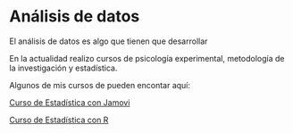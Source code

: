 # Análisis de datos

El análisis de datos es algo que tienen que desarrollar

En la actualidad realizo cursos de psicología experimental, metodología de la investigación y estadística.

Algunos de mis cursos de pueden encontar aquí:

<a href="https://joseluisulloafulgeri.github.io/estadistica101/" target="_blank">Curso de Estadística con Jamovi</a>

<a href="https://doctoradoenpsicologiautal.github.io/estadistica//" target="_blank">Curso de Estadística con R</a>